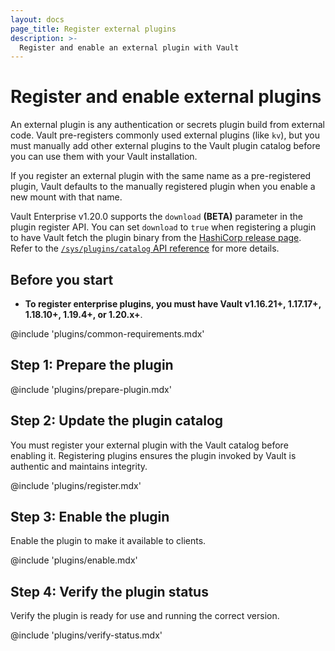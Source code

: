 ```yaml
---
layout: docs
page_title: Register external plugins
description: >-
  Register and enable an external plugin with Vault
---
```


# Register and enable external plugins

An external plugin is any authentication or secrets plugin build from external
code. Vault pre-registers commonly used external plugins (like `kv`), but you
must manually add other external plugins to the Vault plugin catalog before you
can use them with your Vault installation.

If you register an external plugin with the same name as a pre-registered plugin,
Vault defaults to the manually registered plugin when you enable a new mount
with that name.

Vault Enterprise v1.20.0 supports the `download` **(BETA)** parameter in the
plugin register API. You can set `download` to `true` when registering a plugin
to have Vault fetch the plugin binary from the
[HashiCorp release page](https://releases.hashicorp.com). Refer to the
[`/sys/plugins/catalog` API reference](/vault/api-docs/system/plugins-catalog#download)
for more details.


## Before you start

- **To register enterprise plugins, you must have Vault v1.16.21+, 1.17.17+,
  1.18.10+, 1.19.4+, or 1.20.x+**.

@include 'plugins/common-requirements.mdx'


## Step 1: Prepare the plugin

@include 'plugins/prepare-plugin.mdx'


## Step 2: Update the plugin catalog

You must register your external plugin with the Vault catalog before enabling
it. Registering plugins ensures the plugin invoked by Vault is authentic and
maintains integrity.

@include 'plugins/register.mdx'


## Step 3: Enable the plugin

Enable the plugin to make it available to clients.

@include 'plugins/enable.mdx'


## Step 4: Verify the plugin status

Verify the plugin is ready for use and running the correct version.

@include 'plugins/verify-status.mdx'
